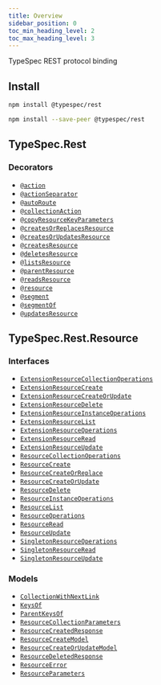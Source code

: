 ```yaml
---
title: Overview
sidebar_position: 0
toc_min_heading_level: 2
toc_max_heading_level: 3
---
```



TypeSpec REST protocol binding

## Install

<Tabs>
<TabItem value="spec" label="In a spec" default>

```bash
npm install @typespec/rest
```

</TabItem>
<TabItem value="library" label="In a library" default>

```bash
npm install --save-peer @typespec/rest
```

</TabItem>
</Tabs>

## TypeSpec.Rest

### Decorators

- [`@action`](./decorators/#@TypeSpec.Rest.action)
- [`@actionSeparator`](./decorators/#@TypeSpec.Rest.actionSeparator)
- [`@autoRoute`](./decorators/#@TypeSpec.Rest.autoRoute)
- [`@collectionAction`](./decorators/#@TypeSpec.Rest.collectionAction)
- [`@copyResourceKeyParameters`](./decorators/#@TypeSpec.Rest.copyResourceKeyParameters)
- [`@createsOrReplacesResource`](./decorators/#@TypeSpec.Rest.createsOrReplacesResource)
- [`@createsOrUpdatesResource`](./decorators/#@TypeSpec.Rest.createsOrUpdatesResource)
- [`@createsResource`](./decorators/#@TypeSpec.Rest.createsResource)
- [`@deletesResource`](./decorators/#@TypeSpec.Rest.deletesResource)
- [`@listsResource`](./decorators/#@TypeSpec.Rest.listsResource)
- [`@parentResource`](./decorators/#@TypeSpec.Rest.parentResource)
- [`@readsResource`](./decorators/#@TypeSpec.Rest.readsResource)
- [`@resource`](./decorators/#@TypeSpec.Rest.resource)
- [`@segment`](./decorators/#@TypeSpec.Rest.segment)
- [`@segmentOf`](./decorators/#@TypeSpec.Rest.segmentOf)
- [`@updatesResource`](./decorators/#@TypeSpec.Rest.updatesResource)

## TypeSpec.Rest.Resource

### Interfaces

- [`ExtensionResourceCollectionOperations`](./interfaces/#TypeSpec.Rest.Resource.ExtensionResourceCollectionOperations)
- [`ExtensionResourceCreate`](./interfaces/#TypeSpec.Rest.Resource.ExtensionResourceCreate)
- [`ExtensionResourceCreateOrUpdate`](./interfaces/#TypeSpec.Rest.Resource.ExtensionResourceCreateOrUpdate)
- [`ExtensionResourceDelete`](./interfaces/#TypeSpec.Rest.Resource.ExtensionResourceDelete)
- [`ExtensionResourceInstanceOperations`](./interfaces/#TypeSpec.Rest.Resource.ExtensionResourceInstanceOperations)
- [`ExtensionResourceList`](./interfaces/#TypeSpec.Rest.Resource.ExtensionResourceList)
- [`ExtensionResourceOperations`](./interfaces/#TypeSpec.Rest.Resource.ExtensionResourceOperations)
- [`ExtensionResourceRead`](./interfaces/#TypeSpec.Rest.Resource.ExtensionResourceRead)
- [`ExtensionResourceUpdate`](./interfaces/#TypeSpec.Rest.Resource.ExtensionResourceUpdate)
- [`ResourceCollectionOperations`](./interfaces/#TypeSpec.Rest.Resource.ResourceCollectionOperations)
- [`ResourceCreate`](./interfaces/#TypeSpec.Rest.Resource.ResourceCreate)
- [`ResourceCreateOrReplace`](./interfaces/#TypeSpec.Rest.Resource.ResourceCreateOrReplace)
- [`ResourceCreateOrUpdate`](./interfaces/#TypeSpec.Rest.Resource.ResourceCreateOrUpdate)
- [`ResourceDelete`](./interfaces/#TypeSpec.Rest.Resource.ResourceDelete)
- [`ResourceInstanceOperations`](./interfaces/#TypeSpec.Rest.Resource.ResourceInstanceOperations)
- [`ResourceList`](./interfaces/#TypeSpec.Rest.Resource.ResourceList)
- [`ResourceOperations`](./interfaces/#TypeSpec.Rest.Resource.ResourceOperations)
- [`ResourceRead`](./interfaces/#TypeSpec.Rest.Resource.ResourceRead)
- [`ResourceUpdate`](./interfaces/#TypeSpec.Rest.Resource.ResourceUpdate)
- [`SingletonResourceOperations`](./interfaces/#TypeSpec.Rest.Resource.SingletonResourceOperations)
- [`SingletonResourceRead`](./interfaces/#TypeSpec.Rest.Resource.SingletonResourceRead)
- [`SingletonResourceUpdate`](./interfaces/#TypeSpec.Rest.Resource.SingletonResourceUpdate)

### Models

- [`CollectionWithNextLink`](./data-types/#TypeSpec.Rest.Resource.CollectionWithNextLink)
- [`KeysOf`](./data-types/#TypeSpec.Rest.Resource.KeysOf)
- [`ParentKeysOf`](./data-types/#TypeSpec.Rest.Resource.ParentKeysOf)
- [`ResourceCollectionParameters`](./data-types/#TypeSpec.Rest.Resource.ResourceCollectionParameters)
- [`ResourceCreatedResponse`](./data-types/#TypeSpec.Rest.Resource.ResourceCreatedResponse)
- [`ResourceCreateModel`](./data-types/#TypeSpec.Rest.Resource.ResourceCreateModel)
- [`ResourceCreateOrUpdateModel`](./data-types/#TypeSpec.Rest.Resource.ResourceCreateOrUpdateModel)
- [`ResourceDeletedResponse`](./data-types/#TypeSpec.Rest.Resource.ResourceDeletedResponse)
- [`ResourceError`](./data-types/#TypeSpec.Rest.Resource.ResourceError)
- [`ResourceParameters`](./data-types/#TypeSpec.Rest.Resource.ResourceParameters)
